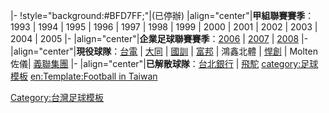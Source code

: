 <noinclude>
{{fb start}}
</noinclude>|-
!style="background:#BFD7FF;"|{{Tnavbar-header|[[企業足球聯賽]]|企業足球聯賽|bgcolor=#BFD7FF}}(已停辦)
{{fb inner start}}
|align="center"|'''甲組聯賽賽季'''：1993 | 1994 | 1995 | 1996 | 1997 | 1998 | 1999 | 2000 | 2001 |  2002 | 2003 | 2004 | 2005
|-
|align="center"|'''企業足球聯賽賽季'''：[[2006年富邦企業足球聯賽|2006]] | [[2007年企業足球聯賽|2007]] | [[2008年企業足球聯賽|2008]]
|-
|align="center"|'''現役球隊'''：[[台電足球隊|台電]] | [[大同足球隊|大同]] | [[台灣國訓足球隊|國訓]] | [[中華台北奧運足球隊|富邦]] | 鴻鑫北體 | [[銘傳大學足球隊|悍創]] | Molten佐儀| [[義守大學足球隊|義聯集團]] 
|-
|align="center"|'''已解散球隊'''：[[台北銀行足球隊|台北銀行]] | [[飛駝足球隊|飛駝]]  
{{fb inner end}}<noinclude>
{{fb end}}
{{using fb}}
[[category:足球模板]]
[[Category:台灣足球模板]]
[[en:Template:Football in Taiwan]]
</noinclude>